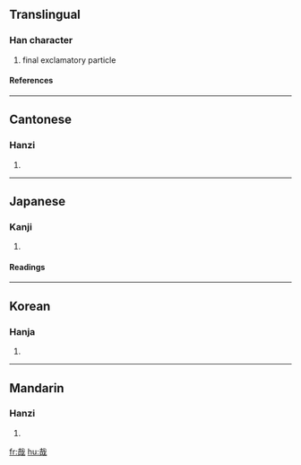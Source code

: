 ==Translingual==
===Han character===
{{Han char|rn=30|rad=口|as=06|sn=9|four=4365<sub>0</sub>|canj=十戈口 (JIR)}}
# final exclamatory particle
====References====
{{Han ref|kx=0189.080|dkj=03596|dj=0408.140|hdz=10611.070|uh=54C9|ud=21705|bh=AB76|bd=43894}}
----
==Cantonese==
===Hanzi===
{{yue-hanzi|jyut=|y=joi1}}
# {{defn|Cantonese}}
----
==Japanese==
===Kanji===
{{ja-kanji|grade=|rs=口06}}
# {{defn|Japanese}} 
====Readings====
{{ja-readings|on=[[さい]] (sai)|kun=[[かな]] (kana), [[や]] (ya)}}
----
==Korean==
===Hanja===
{{ko-hanja|hangeul=재|rv=jae|mr=chae}}
# {{defn|Korean}}
----
==Mandarin==
===Hanzi===
{{cmn-hanzi|pin=[[dēi]] (dei1), [[zāi]] (zai1)|wg=*<sup>1</sup>, tsai<sup>1</sup>}}
# {{defn|Mandarin}}

[[fr:哉]]
[[hu:哉]]